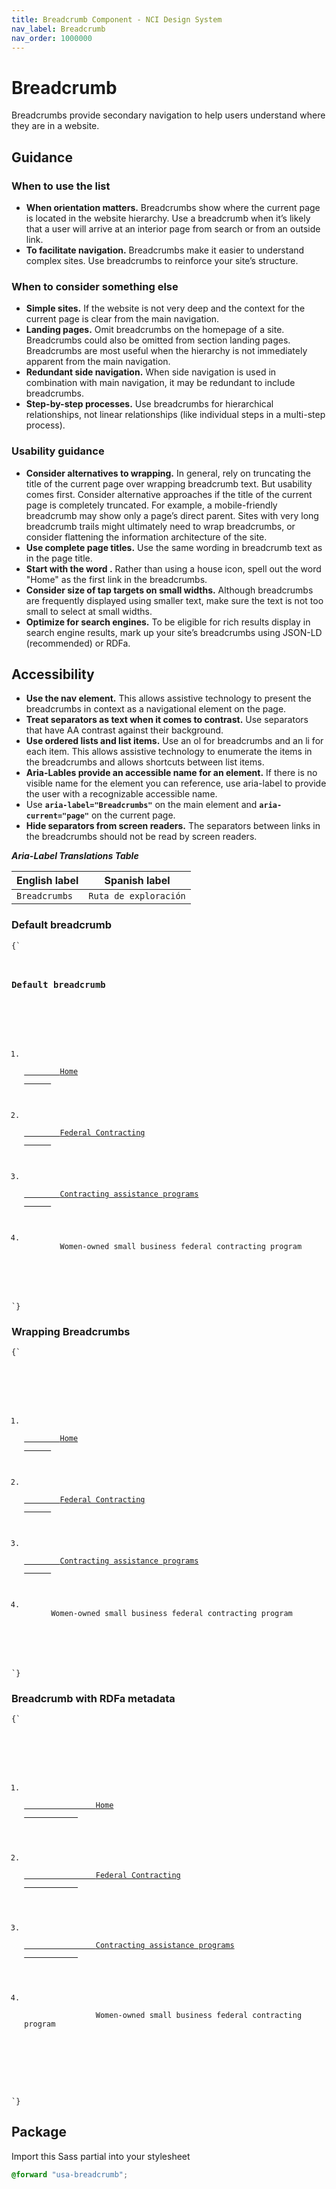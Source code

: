 ```yaml
---
title: Breadcrumb Component - NCI Design System
nav_label: Breadcrumb
nav_order: 1000000
---
```


# Breadcrumb

Breadcrumbs provide secondary navigation to help users understand where they are in a website.

## Guidance

### When to use the list

- **When orientation matters.** Breadcrumbs show where the current page is located in the website hierarchy. Use a breadcrumb when it’s likely that a user will arrive at an interior page from search or from an outside link.
- **To facilitate navigation.** Breadcrumbs make it easier to understand complex sites. Use breadcrumbs to reinforce your site’s structure.

### When to consider something else

- **Simple sites.** If the website is not very deep and the context for the current page is clear from the main navigation.
- **Landing pages.** Omit breadcrumbs on the homepage of a site. Breadcrumbs could also be omitted from section landing pages. Breadcrumbs are most useful when the hierarchy is not immediately apparent from the main navigation.
- **Redundant side navigation.** When side navigation is used in combination with main navigation, it may be redundant to include breadcrumbs.
- **Step-by-step processes.** Use breadcrumbs for hierarchical relationships, not linear relationships (like individual steps in a multi-step process).

### Usability guidance

- **Consider alternatives to wrapping.** In general, rely on truncating the title of the current page over wrapping breadcrumb text. But usability comes first. Consider alternative approaches if the title of the current page is completely truncated. For example, a mobile-friendly breadcrumb may show only a page’s direct parent. Sites with very long breadcrumb trails might ultimately need to wrap breadcrumbs, or consider flattening the information architecture of the site.
- **Use complete page titles.** Use the same wording in breadcrumb text as in the page title.
- **Start with the word .** Rather than using a house icon, spell out the word &quot;Home&quot; as the first link in the breadcrumbs.
- **Consider size of tap targets on small widths.** Although breadcrumbs are frequently displayed using smaller text, make sure the text is not too small to select at small widths.
- **Optimize for search engines.** To be eligible for rich results display in search engine results, mark up your site’s breadcrumbs using JSON-LD (recommended) or RDFa.

## Accessibility

- **Use the nav element.** This allows assistive technology to present the breadcrumbs in context as a navigational element on the page.
- **Treat separators as text when it comes to contrast.** Use separators that have AA contrast against their background.
- **Use ordered lists and list items.** Use an ol for breadcrumbs and an li for each item. This allows assistive technology to enumerate the items in the breadcrumbs and allows shortcuts between list items.
- **Aria-Lables provide an accessible name for an element.** If there is no visible name for the element you can reference, use aria-label to provide the user with a recognizable accessible name.
- Use **`aria-label="Breadcrumbs"`** on the main element and **`aria-current="page"`** on the current page.
- **Hide separators from screen readers.** The separators between links in the breadcrumbs should not be read by screen readers.

**_Aria-Label Translations Table_**

| **English label** | **Spanish label**     |
| ----------------- | --------------------- |
| `Breadcrumbs`     | `Ruta de exploración` |

### Default breadcrumb

<Code className="html">{`
<h3 class="site-preview-heading">Default breadcrumb</h3>
<nav class="usa-breadcrumb" aria-label="Breadcrumbs">
  <ol class="usa-breadcrumb__list">
    <li class="usa-breadcrumb__list-item">
      <a href="example/path" class="usa-breadcrumb__link">
        <span>Home</span>
      </a>
    </li>
    <li class="usa-breadcrumb__list-item">
      <a href="example/path" class="usa-breadcrumb__link">
        <span>Federal Contracting</span>
      </a>
    </li>
    <li class="usa-breadcrumb__list-item">
      <a href="example/path" class="usa-breadcrumb__link">
        <span>Contracting assistance programs</span>
      </a>
    </li>
    <li class="usa-breadcrumb__list-item usa-current" aria-current="page">
        <span>Women-owned small business federal contracting program</span>
    </li>
  </ol>
</nav>
`}</Code>

### Wrapping Breadcrumbs

<Code className="html">{`
<nav class="usa-breadcrumb usa-breadcrumb--wrap" aria-label="Wrapping Breadcrumbs Example">
  <ol class="usa-breadcrumb__list">
    <li class="usa-breadcrumb__list-item">
      <a href="example/path" class="usa-breadcrumb__link">
        <span>Home</span>
      </a>
    </li>
    <li class="usa-breadcrumb__list-item">
      <a href="example/path" class="usa-breadcrumb__link">
        <span>Federal Contracting</span>
      </a>
    </li>
    <li class="usa-breadcrumb__list-item">
      <a href="example/path" class="usa-breadcrumb__link">
        <span>Contracting assistance programs</span>
      </a>
    </li>
    <li class="usa-breadcrumb__list-item usa-current" aria-current="page">
      <span>Women-owned small business federal contracting program</span>
    </li>
  </ol>
</nav>
`}</Code>

### Breadcrumb with RDFa metadata

<Code className="html">{`
<nav className="usa-breadcrumb" aria-label="Breadcrumbs with RDFa Demo">
	<ol
		vocab="http://schema.org/"
		typeof="BreadcrumbList"
		className="usa-breadcrumb__list">
		<li
			property="itemListElement"
			typeof="ListItem"
			className="usa-breadcrumb__list-item">
			<a
				property="item"
				typeof="WebPage"
				href="example/path"
				className="usa-breadcrumb__link">
				<span property="name">Home</span>
			</a>
			<meta property="position" content="1" />
		</li>
		<li
			property="itemListElement"
			typeof="ListItem"
			className="usa-breadcrumb__list-item">
			<a
				property="item"
				typeof="WebPage"
				href="example/path"
				className="usa-breadcrumb__link">
				<span property="name">Federal Contracting</span>
			</a>
			<meta property="position" content="2" />
		</li>
		<li
			property="itemListElement"
			typeof="ListItem"
			className="usa-breadcrumb__list-item">
			<a
				property="item"
				typeof="WebPage"
				href="example/path"
				className="usa-breadcrumb__link">
				<span property="name">Contracting assistance programs</span>
			</a>
			<meta property="position" content="3" />
		</li>
		<li
			property="itemListElement"
			typeof="ListItem"
			className="usa-breadcrumb__list-item usa-current"
			aria-current="page">
			<span property="name">
				Women-owned small business federal contracting program
			</span>
			<meta property="position" content="4" />
		</li>
	</ol>
</nav>
`}</Code>

## Package

Import this Sass partial into your stylesheet

```scss nopreview
@forward "usa-breadcrumb";
```
